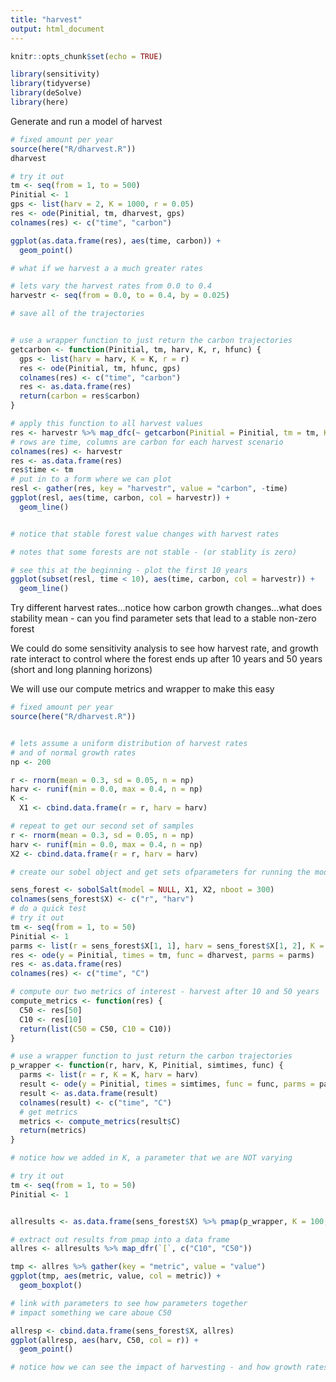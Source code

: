 ```yaml
---
title: "harvest"
output: html_document
---
```


```r
knitr::opts_chunk$set(echo = TRUE)

library(sensitivity)
library(tidyverse)
library(deSolve)
library(here)
```

Generate and run a model of harvest

```r
# fixed amount per year
source(here("R/dharvest.R"))
dharvest

# try it out
tm <- seq(from = 1, to = 500)
Pinitial <- 1
gps <- list(harv = 2, K = 1000, r = 0.05)
res <- ode(Pinitial, tm, dharvest, gps)
colnames(res) <- c("time", "carbon")

ggplot(as.data.frame(res), aes(time, carbon)) +
  geom_point()

# what if we harvest a a much greater rates

# lets vary the harvest rates from 0.0 to 0.4
harvestr <- seq(from = 0.0, to = 0.4, by = 0.025)

# save all of the trajectories


# use a wrapper function to just return the carbon trajectories
getcarbon <- function(Pinitial, tm, harv, K, r, hfunc) {
  gps <- list(harv = harv, K = K, r = r)
  res <- ode(Pinitial, tm, hfunc, gps)
  colnames(res) <- c("time", "carbon")
  res <- as.data.frame(res)
  return(carbon = res$carbon)
}

# apply this function to all harvest values
res <- harvestr %>% map_dfc(~ getcarbon(Pinitial = Pinitial, tm = tm, K = 100, r = 0.2, hfun = dharvest, harv = .x))
# rows are time, columns are carbon for each harvest scenario
colnames(res) <- harvestr
res <- as.data.frame(res)
res$time <- tm
# put in to a form where we can plot
resl <- gather(res, key = "harvestr", value = "carbon", -time)
ggplot(resl, aes(time, carbon, col = harvestr)) +
  geom_line()


# notice that stable forest value changes with harvest rates

# notes that some forests are not stable - (or stablity is zero)

# see this at the beginning - plot the first 10 years
ggplot(subset(resl, time < 10), aes(time, carbon, col = harvestr)) +
  geom_line()
```

Try different harvest rates...notice how carbon growth changes...what does stability mean - can you find parameter sets that lead to a stable non-zero forest

We could do some sensitivity analysis to see how harvest rate, and growth rate interact to control where the forest ends up after 10 years and 50 years (short and long planning horizons)

We will use our compute metrics and wrapper to make this easy

```r
# fixed amount per year
source(here("R/dharvest.R"))


# lets assume a uniform distribution of harvest rates
# and of normal growth rates
np <- 200

r <- rnorm(mean = 0.3, sd = 0.05, n = np)
harv <- runif(min = 0.0, max = 0.4, n = np)
K <-
  X1 <- cbind.data.frame(r = r, harv = harv)

# repeat to get our second set of samples
r <- rnorm(mean = 0.3, sd = 0.05, n = np)
harv <- runif(min = 0.0, max = 0.4, n = np)
X2 <- cbind.data.frame(r = r, harv = harv)

# create our sobel object and get sets ofparameters for running the model

sens_forest <- sobolSalt(model = NULL, X1, X2, nboot = 300)
colnames(sens_forest$X) <- c("r", "harv")
# do a quick test
# try it out
tm <- seq(from = 1, to = 50)
Pinitial <- 1
parms <- list(r = sens_forest$X[1, 1], harv = sens_forest$X[1, 2], K = 100)
res <- ode(y = Pinitial, times = tm, func = dharvest, parms = parms)
res <- as.data.frame(res)
colnames(res) <- c("time", "C")

# compute our two metrics of interest - harvest after 10 and 50 years
compute_metrics <- function(res) {
  C50 <- res[50]
  C10 <- res[10]
  return(list(C50 = C50, C10 = C10))
}

# use a wrapper function to just return the carbon trajectories
p_wrapper <- function(r, harv, K, Pinitial, simtimes, func) {
  parms <- list(r = r, K = K, harv = harv)
  result <- ode(y = Pinitial, times = simtimes, func = func, parms = parms)
  result <- as.data.frame(result)
  colnames(result) <- c("time", "C")
  # get metrics
  metrics <- compute_metrics(result$C)
  return(metrics)
}

# notice how we added in K, a parameter that we are NOT varying

# try it out
tm <- seq(from = 1, to = 50)
Pinitial <- 1


allresults <- as.data.frame(sens_forest$X) %>% pmap(p_wrapper, K = 100, Pinitial = Pinitial, simtimes = tm, func = dharvest)

# extract out results from pmap into a data frame
allres <- allresults %>% map_dfr(`[`, c("C10", "C50"))

tmp <- allres %>% gather(key = "metric", value = "value")
ggplot(tmp, aes(metric, value, col = metric)) +
  geom_boxplot()

# link with parameters to see how parameters together
# impact something we care aboue C50

allresp <- cbind.data.frame(sens_forest$X, allres)
ggplot(allresp, aes(harv, C50, col = r)) +
  geom_point()

# notice how we can see the impact of harvesting - and how growth rates reduce the sustainable harvest
```
